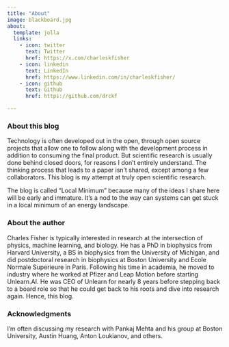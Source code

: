 ```yaml
---
title: "About"
image: blackboard.jpg
about:
  template: jolla
  links:
    - icon: twitter
      text: Twitter
      href: https://x.com/charleskfisher
    - icon: linkedin
      text: LinkedIn
      href: https://www.linkedin.com/in/charleskfisher/
    - icon: github
      text: Github
      href: https://github.com/drckf

---
```


::: {style="text-align: left;"}
### About this blog 

Technology is often developed out in the open, through open source projects that allow one to follow along 
with the development process in addition to consuming the final product. But scientific research is usually done behind 
closed doors, for reasons I don't entirely understand. The thinking process that leads to a paper isn't shared, except 
among a few collaborators. This blog is my attempt at truly open scientific research. 

The blog is called "Local Minimum" because many of the ideas I share here will be early and immature. It's a nod to the 
way can systems can get stuck in a local minimum of an energy landscape. 


### About the author
Charles Fisher is typically interested in research at the intersection of physics, machine learning, and biology. 
He has a PhD in biophysics from Harvard University, a BS in biophysics from the University of Michigan, and did 
postdoctoral research in biophysics at Boston University and Ecole Normale Superieure in Paris. Following his time
in academia, he moved to industry where he worked at Pfizer and Leap Motion before starting Unlearn.AI. He was CEO
of Unlearn for nearly 8 years before stepping back to a board role so that he could get back to his roots and dive
into research again. Hence, this blog. 


### Acknowledgments
I'm often discussing my research with Pankaj Mehta and his group at Boston University, Austin Huang, Anton Loukianov,
and others. 

:::


